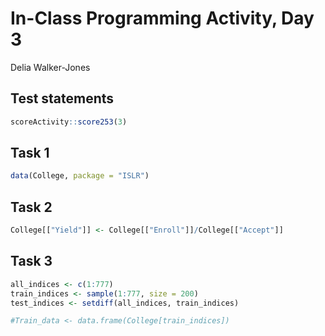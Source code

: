 # In-Class Programming Activity, Day 3

Delia Walker-Jones



## Test statements

```r
scoreActivity::score253(3)
```

## Task 1
```r
data(College, package = "ISLR")

```

## Task 2
```r
College[["Yield"]] <- College[["Enroll"]]/College[["Accept"]]
```

## Task 3
```r
all_indices <- c(1:777)
train_indices <- sample(1:777, size = 200)
test_indices <- setdiff(all_indices, train_indices)

#Train_data <- data.frame(College[train_indices])
```


